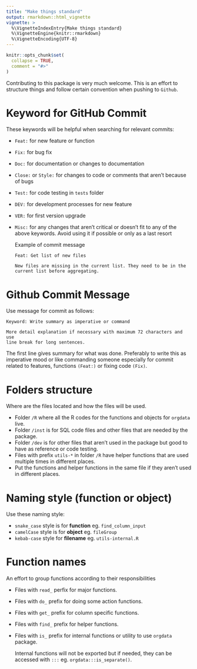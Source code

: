 ```yaml
---
title: "Make things standard"
output: rmarkdown::html_vignette
vignette: >
  %\VignetteIndexEntry{Make things standard}
  %\VignetteEngine{knitr::rmarkdown}
  %\VignetteEncoding{UTF-8}
---
```


```r
knitr::opts_chunk$set(
  collapse = TRUE,
  comment = "#>"
)
```


Contributing to this package is very much welcome. This is an effort to
structure things and follow certain convention when pushing to `Github`.

# Keyword for GitHub Commit

These keywords will be helpful when searching for relevant commits:

-   `Feat:` for new feature or function
-   `Fix:` for bug fix
-   `Doc:` for documentation or changes to documentation
-   `Close:` or `Style:` for changes to code or comments that aren&rsquo;t because of bugs
-   `Test:` for code testing in `tests` folder
-   `DEV:` for development processes for new feature
-   `VER:` for first version upgrade
-   `Misc:` for any changes that aren&rsquo;t critical or doesn&rsquo;t fit to any of the
    above keywords. Avoid using it if possible or only as a last resort
    
    Example of commit message
    
        Feat: Get list of new files
        
        New files are missing in the current list. They need to be in the
        current list before aggregating.



# Github Commit Message

Use message for commit as follows:

    Keyword: Write summary as imperative or command
    
    More detail explanation if necessary with maximum 72 characters and use
    line break for long sentences.

The first line gives summary for what was done. Preferably to write this as
imperative mood or like commanding someone especially for commit related to
features, functions `(Feat:)` or fixing code `(Fix)`.



# Folders structure

Where are the files located and how the files will be used.

-   Folder `/R` where all the R codes for the functions and objects for `orgdata`
    live.
-   Folder `/inst` is for SQL code files and other files that are needed by the package.
-   Folder `/dev` is for other files that aren&rsquo;t used in the package but good to
    have as reference or code testing.
-   Files with prefix `utils-*` in folder `/R` have helper functions that are used
    multiple times in different places.
-   Put the functions and helper functions in the same file if they aren&rsquo;t used in
    different places.



# Naming style (function or object)

Use these naming style:

-   `snake_case` style is for **function** eg. `find_column_input`
-   `camelCase` style is for **object** eg. `fileGroup`
-   `kebab-case` style for **filename** eg. `utils-internal.R`



# Function names

An effort to group functions according to their responsibilities

-   Files with `read_` perfix for major functions.
-   Files with `do_` prefix for doing some action functions.
-   Files with `get_` prefix for column specific functions.
-   Files with `find_` prefix for helper functions.
-   Files with `is_` prefix for internal functions or utility to use `orgdata` package.
    
    Internal functions will not be exported but if needed, they can be accessed with
    `:::` eg. `orgdata:::is_separate()`.
